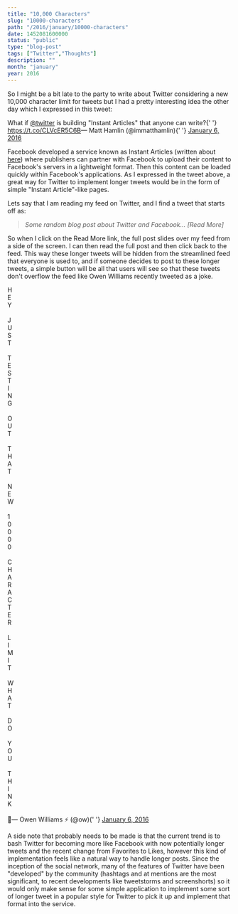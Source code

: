 ```yaml
---
title: "10,000 Characters"
slug: "10000-characters"
path: "/2016/january/10000-characters"
date: 1452081600000
status: "public"
type: "blog-post"
tags: ["Twitter","Thoughts"]
description: ""
month: "january"
year: 2016
---
```




So I might be a bit late to the party to write about Twitter considering a new
10,000 character limit for tweets but I had a pretty interesting idea the other
day which I expressed in this tweet:

<Tweet id="684528854694670337">
  <div lang="en" dir="ltr">
    What if <a href="https://twitter.com/twitter">@twitter</a> is building
    "Instant Articles" that anyone can write?{' '}
    <a href="https://t.co/CLVcER5C6B">https://t.co/CLVcER5C6B</a>&mdash; Matt
    Hamlin (@immatthamlin){' '}
    <a href="https://twitter.com/immatthamlin/status/684528854694670337">
      January 6, 2016
    </a>
  </div>
</Tweet>

Facebook developed a service known as Instant Articles (written about
[here](http://www.theverge.com/2015/5/13/8595263/facebooks-instant-articles-arrive-to-speed-up-the-news-feed))
where publishers can partner with Facebook to upload their content to Facebook's
servers in a lightweight format. Then this content can be loaded quickly within
Facebook's applications. As I expressed in the tweet above, a great way for
Twitter to implement longer tweets would be in the form of simple "Instant
Article"-like pages.

Lets say that I am reading my feed on Twitter, and I find a tweet that starts
off as:

> _Some random blog post about Twitter and Facebook... [Read More]_

So when I click on the Read More link, the full post slides over my feed from a
side of the screen. I can then read the full post and then click back to the
feed. This way these longer tweets will be hidden from the streamlined feed that
everyone is used to, and if someone decides to post to these longer tweets, a
simple button will be all that users will see so that these tweets don't
overflow the feed like Owen Williams recently tweeted as a joke.

<Tweet id="684528705561989121">
  <div lang="en" dir="ltr">
    H <br />E<br />Y<br />
    <br />J<br />U<br />S<br />T<br />
    <br />T<br />E<br />S<br />T<br />I<br />N<br />G<br />
    <br />O<br />U<br />T<br />
    <br />T<br />H<br />A<br />T<br />
    <br />N<br />E<br />W<br />
    <br />1<br />0<br />0<br />0<br />0<br />
    <br />C<br />H<br />A<br />R<br />A<br />C<br />T<br />E<br />R<br />
    <br />L<br />I<br />M<br />I<br />T<br />
    <br />W<br />H<br />A<br />T<br />
    <br />D<br />O<br />
    <br />Y<br />O<br />U<br />
    <br />T<br />H<br />I<br />N<br />K<br />
    <br />
    💁&mdash; Owen Williams ⚡️ (@ow){' '}
    <a href="https://twitter.com/ow/status/684528705561989121">
      January 6, 2016
    </a>
  </div>
</Tweet>

A side note that probably needs to be made is that the current trend is to bash
Twitter for becoming more like Facebook with now potentially longer tweets and
the recent change from Favorites to Likes, however this kind of implementation
feels like a natural way to handle longer posts. Since the inception of the
social network, many of the features of Twitter have been "developed" by the
community (hashtags and at mentions are the most significant, to recent
developments like tweetstorms and screenshorts) so it would only make sense for
some simple application to implement some sort of longer tweet in a popular
style for Twitter to pick it up and implement that format into the service.

